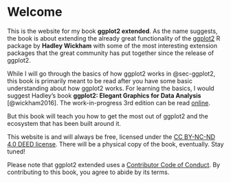 # Welcome {.unnumbered}

This is the website for my book **ggplot2 extended**. As the name suggests, the book is about extending the already great functionality of the [ggplot2](https://ggplot2.tidyverse.org/) R package by **Hadley Wickham** with some of the most interesting extension packages that the great community has put together since the release of ggplot2.

While I will go through the basics of how ggplot2 works in @sec-ggplot2, this book is primarily meant to be read after you have some basic understanding about how ggplot2 works. For learning the basics, I would suggest Hadley's book **ggplot2: Elegant Graphics for Data Analysis** [@wickham2016]. The work-in-progress 3rd edition can be read [online](https://ggplot2-book.org/).

But this book will teach you how to get the most out of ggplot2 and the ecosystem that has been built around it.

This website is and will always be free, licensed under the [CC BY-NC-ND 4.0 DEED license](https://creativecommons.org/licenses/by-nc-nd/4.0/). There will be a physical copy of the book, eventually. Stay tuned!

Please note that ggplot2 extended uses a [Contributor Code of Conduct](https://www.contributor-covenant.org/version/2/1/code_of_conduct/). By contributing to this book, you agree to abide by its terms.